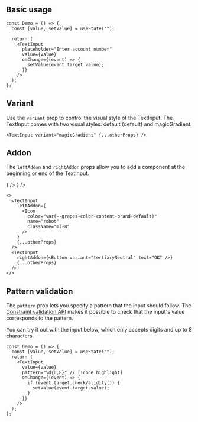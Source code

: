 

## Basic usage

<Preview>
  <TextInput className="w-[360px]" placeholder="Enter account number" />
</Preview>

```tsx
const Demo = () => {
  const [value, setValue] = useState("");

  return (
    <TextInput
      placeholder="Enter account number"
      value={value}
      onChange={(event) => {
        setValue(event.target.value);
      }}
    />
  );
};
```

## Variant

Use the `variant` prop to control the visual style of the TextInput. The TextInput comes with two visual styles: default (default) and magicGradient.

<Preview>
  <TextInput
    variant="magicGradient"
    className="w-[360px]"
    placeholder="Enter account number"
  />
</Preview>

```tsx
<TextInput variant="magicGradient" {...otherProps} />
```

## Addon

The `leftAddon` and `rightAddon` props allow you to add a component at the beginning or end of the TextInput.

<Preview>
  <TextInput
    className="w-[360px]"
    placeholder="Enter account number"
    leftAddon={
      <Icon
        color="var(--grapes-color-content-brand-default)"
        name="robot"
        className="ml-8"
      />
    }
  />
  <TextInput
    className="w-[360px]"
    placeholder="Enter account number"
    rightAddon={<Button variant="tertiaryNeutral" text="OK" />}
  />
</Preview>

```tsx
<>
  <TextInput
    leftAddon={
      <Icon
        color="var(--grapes-color-content-brand-default)"
        name="robot"
        className="ml-8"
      />
    }
    {...otherProps}
  />
  <TextInput
    rightAddon={<Button variant="tertiaryNeutral" text="OK" />}
    {...otherProps}
  />
</>
```

## Pattern validation

The `pattern` prop lets you specify a pattern that the input should follow. The [Constraint validation API](https://developer.mozilla.org/en-US/docs/Web/HTML/Constraint_validation) makes it possible to check that the input's value corresponds to the pattern.

You can try it out with the input below, which only accepts digits and up to 8 characters.

<Preview>
  <DemoTextInput />
</Preview>

```tsx
const Demo = () => {
  const [value, setValue] = useState("");
  return (
    <TextInput
      value={value}
      pattern="\d{0,8}" // [!code highlight]
      onChange={(event) => {
        if (event.target.checkValidity()) {
          setValue(event.target.value);
        }
      }}
    />
  );
};
```
